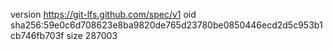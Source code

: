 version https://git-lfs.github.com/spec/v1
oid sha256:59e0c6d708623e8ba9820de765d23780be0850446ecd2d5c953b1cb746fb703f
size 287003
